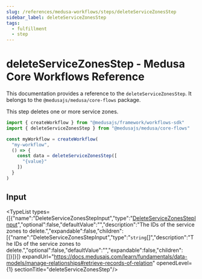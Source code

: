 ```yaml
---
slug: /references/medusa-workflows/steps/deleteServiceZonesStep
sidebar_label: deleteServiceZonesStep
tags:
  - fulfillment
  - step
---
```



# deleteServiceZonesStep - Medusa Core Workflows Reference

This documentation provides a reference to the `deleteServiceZonesStep`. It belongs to the `@medusajs/medusa/core-flows` package.

This step deletes one or more service zones.

```ts title="src/workflows/my-workflow.ts"
import { createWorkflow } from "@medusajs/framework/workflows-sdk"
import { deleteServiceZonesStep } from "@medusajs/medusa/core-flows"

const myWorkflow = createWorkflow(
  "my-workflow",
  () => {
    const data = deleteServiceZonesStep([
      "{value}"
    ])
  }
)
```
  

## Input

<TypeList types={[{"name":"DeleteServiceZonesStepInput","type":"[DeleteServiceZonesStepInput](../../../../types/core_flows.DeleteServiceZonesStepInput/page.mdx)","optional":false,"defaultValue":"","description":"The IDs of the service zones to delete.","expandable":false,"children":[{"name":"DeleteServiceZonesStepInput","type":"`string`[]","description":"The IDs of the service zones to delete.","optional":false,"defaultValue":"","expandable":false,"children":[]}]}]} expandUrl="https://docs.medusajs.com/learn/fundamentals/data-models/manage-relationships#retrieve-records-of-relation" openedLevel={1} sectionTitle="deleteServiceZonesStep"/>

